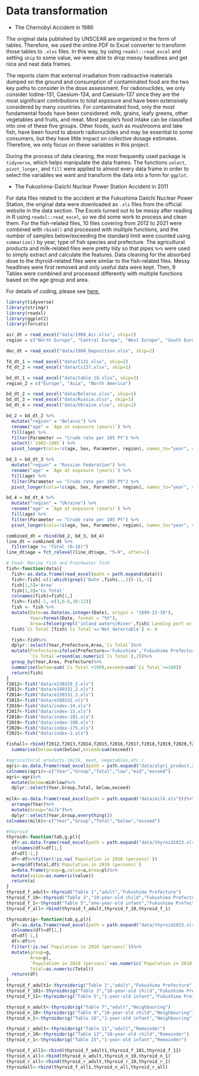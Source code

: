 # Data transformation

- The Chernobyl Accident in 1986

The original data published by UNSCEAR are organized in the form of tables. Therefore, we used the online PDF to Excel converter to transform those tables to `.xlxs` files. In this way, by using `readxl::read_excel` and setting `skip` to some value, we were able to drop messy headlines and get nice and neat data frames.

The reports claim that external irradiation from radioactive materials dumped on the ground and consumption of contaminated food are the two key paths to consider in the dose assessment. For radionuclides, we only consider Iodine-131, Caesium-134, and Caesium-137 since they are the most significant contributions to total exposure and have been extensively considered by many countries. For contaminated food, only the most fundamental foods have been considered: milk, grains, leafy greens, other vegetables and fruits, and meat. Most people's food intake can be classified into one of these five groups. Other foods, such as mushrooms and lake fish, have been found to absorb radionuclides and may be essential to some consumers, but they have little impact on collective dosage estimates. Therefore, we only focus on these variables in this project.

During the process of data cleaning, the most frequently used package is `tidyverse`, which helps manipulate the data frames. The functions `select`, `pivot_longer`, and `fill` were applied to almost every data frame in order to select the variables we want and transform the data into a form for `ggplot`.

- The Fukushima-Daiichi Nuclear Power Station Accident in 2011

For data files related to the accident at the Fukushima Daiichi Nuclear Power Station, the original data were downloaded as `.xls` files from the official website in the data section. The Excels turned out to be messy after reading in R using `readxl::read_excel`, so we did some work to process and clean them. For the fish-related files, 10 files covering from 2012 to 2021 were combined with `rbind()` and processed with multiple functions, and the number of samples below/exceeding the standard limit were counted using `summarize()` by year, type of fish species and prefecture. The agricultural products and milk-related files were pretty tidy so that pipes `%>%` were used to simply extract and calculate the features. Data cleaning for the absorbed dose to the thyroid-related files were similar to the fish-related files. Messy headlines were first removed and only useful data were kept. Then, 9 Tables were combined and processed differently with multiple functions based on the age group and area.

For details of coding, please see [here.](https://github.com/yrwang1/nuclearpowerplant/blob/main/03-cleaning.Rmd)

```r
library(tidyverse)
library(stringr)
library(readxl)
library(ggplot2)
library(forcats)

air_dt = read_excel("data/1988_Air.xlsx", skip=2)
region = c("North Europe", "Central Europe", "West Europe", "South Europe", "West Asia", "East Asia", "North America")
```

```r
dec_dt = read_excel("data/1988_Deposition.xlsx", skip=2)
```

```r
fd_dt_1 = read_excel("data/I131.xlsx", skip=2)
fd_dt_2 = read_excel("data/Cs137.xlsx", skip=2)
```

```r
bd_dt_1 = read_excel("data/table_18.xlsx", skip=3)
region_2 = c("Europe", "Asia", "North America")
```

```r
bd_dt_2 = read_excel("data/Belarus.xlsx", skip=1)
bd_dt_3 = read_excel("data/Russia.xlsx", skip=1)
bd_dt_4 = read_excel("data/Ukraine.xlsx", skip=1)

bd_2 = bd_dt_2 %>%
  mutate("region" = "Belarus") %>%
  rename("age" = `Age at exposure (years)`) %>%
  fill(age) %>%
  filter(Parameter == "Crude rate per 105 PY") %>%
  select(!`1982–1985`) %>%
  pivot_longer(cols=!c(age, Sex, Parameter, region), names_to="year", values_to="rate") 

bd_3 = bd_dt_3 %>%
  mutate("region" = "Russian Federation") %>%
  rename("age" = `Age at exposure (years)`) %>%
  fill(age) %>%
  filter(Parameter == "Crude rate per 105 PY") %>%
  pivot_longer(cols=!c(age, Sex, Parameter, region), names_to="year", values_to="rate") 

bd_4 = bd_dt_4 %>%
  mutate("region" = "Ukraine") %>%
  rename("age" = `Age at exposure (years)`) %>%
  fill(age) %>%
  filter(Parameter == "Crude rate per 105 PY") %>%
  pivot_longer(cols=!c(age, Sex, Parameter, region), names_to="year", values_to="rate") 

combined_dt = rbind(bd_2, bd_3, bd_4) 
line_dt = combined_dt %>%
  filter(age != "Total (0–18)")
line_dt$age = fct_relevel(line_dt$age, "5–9", after=1)
```

```r
# Food- Marine fish and Freshwater fish
fish<-function(data){
  fish<-as.data.frame(read_excel(path = path.expand(data)))
  fish<-fish[-c(1:which(grepl('Date',fish$...3))-1),-1]
  fish[1,5]='Area'
  fish[1,9]='Cs Total'
  colnames(fish)=fish[1,]
  fish<-fish[-1,-c(3,6:8,10:12)]
  fish <- fish %>%
  mutate(Date=as.Date(as.integer(Date), origin = "1899-12-30"),
         Year=format(Date, format = "%Y"),
         Area=ifelse(grepl('inland waters|River',fish$`Landing port or area`),"Inland waters","Offshore"))
  fish$`Cs Total`[fish$`Cs Total`=='Not detectable'] <- 0

  fish<-fish%>%
  dplyr::select(Year,Prefecture,Area,`Cs Total`)%>%
  mutate(Prefecture=ifelse(Prefecture=='Fukushima','Fukushima Prefecture','Other Prefectures'),
         `Cs Total`=round(as.numeric(`Cs Total`),2))%>%
  group_by(Year,Area, Prefecture)%>%
  summarise(below=sum(`Cs Total`<100),exceed=sum(`Cs Total`>=100))
  return(fish)
}
f2012<-fish("data/e130329_2.xls")
f2013<-fish("data/e140331_2.xls")
f2014<-fish("data/e150331_2.xls")
f2015<-fish("data/e160331.xls")
f2016<-fish("data/index-14.xls")
f2017<-fish("data/index-15.xls")
f2018<-fish("data/index-101.xls")
f2019<-fish("data/index-100.xls")
f2020<-fish("data/index-175.xls")
f2021<-fish("data/index-2.xls")

fishall<-rbind(f2012,f2013,f2014,f2015,f2016,f2017,f2018,f2019,f2020,f2021)%>%group_by(Year,Area,Prefecture)%>%
  summarise(below=sum(below),exceed=sum(exceed))
```

```r
#agricultural products (milk, meat, vegetables,etc.)
agri<-as.data.frame(read_excel(path = path.expand("data/algri_product.xls")))
colnames(agri)<-c("Year","Group","Total","low","mid","exceed")
agri<-agri%>%
  mutate(below=mid+low)%>%
  dplyr::select(Year,Group,Total, below,exceed)
  
milk<-as.data.frame(read_excel(path = path.expand("data/milk.xls")))%>%
  arrange(Year)%>%
  mutate(Group="milk")%>%
  dplyr::select(Year,Group,everything())
colnames(milk)<-c("Year","Group","Total","below","exceed")
```

```r
#thyroid
thyroid<-function(tab,g,pl){
  df<-as.data.frame(read_excel(path = path.expand("data/thyroid2013.xls"),sheet = tab))
  colnames(df)=df[1,]
  df=df[-1,]
  df<-df%>%filter(!is.na(`Population in 2010 (persons)`))
  a=rep(df$Total,df$`Population in 2010 (persons)`)
  a=data.frame(group=g,value=a,Area=pl)%>%
  mutate(value=as.numeric(value))
  return(a)
}
thyroid_f_adult<-thyroid("Table 1","adult","Fukushima Prefecture")
thyroid_f_10<-thyroid("Table 3","10-year-old child","Fukushima Prefecture")
thyroid_f_1<-thyroid("Table 5","one-year-old infant","Fukushima Prefecture")
thyroid_f_all<-rbind(thyroid_f_adult,thyroid_f_10,thyroid_f_1)

thyroidorig<-function(tab,g,pl){
  df<-as.data.frame(read_excel(path = path.expand("data/thyroid2013.xls"),sheet = tab))
  colnames(df)=df[1,]
  df=df[-1,]
  df<-df%>%
  filter(!is.na(`Population in 2010 (persons)`))%>%
  mutate(group=g,
         Area=pl,
         `Population in 2010 (persons)`=as.numeric(`Population in 2010 (persons)`),
         Total=as.numeric(Total))
  return(df)
}
thyroid_f_adult1<-thyroidorig("Table 1","adult","Fukushima Prefecture")
thyroid_f_101<-thyroidorig("Table 3","10-year-old child","Fukushima Prefecture")
thyroid_f_11<-thyroidorig("Table 5","1-year-old infant","Fukushima Prefecture")

thyroid_n_adult<-thyroidorig("Table 7","adult","Neighbouring")
thyroid_n_10<-thyroidorig("Table 9","10-year-old child","Neighbouring")
thyroid_n_1<-thyroidorig("Table 10","1-year-old infant","Neighbouring")

thyroid_r_adult<-thyroidorig("Table 11","adult","Remainder")
thyroid_r_10<-thyroidorig("Table 13","10-year-old child","Remainder")
thyroid_r_1<-thyroidorig("Table 15","1-year-old infant","Remainder")

thyroid_f_all1<-rbind(thyroid_f_adult1,thyroid_f_101,thyroid_f_11)
thyroid_n_all<-rbind(thyroid_n_adult,thyroid_n_10,thyroid_n_1)
thyroid_r_all<-rbind(thyroid_r_adult,thyroid_r_10,thyroid_r_1)
thyroidall<-rbind(thyroid_f_all1,thyroid_n_all,thyroid_r_all)
```

